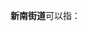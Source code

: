 '''新南街道'''可以指：
{{PRC admin/disambig|23/04/03/003/000|32/07/05/004/000}}
{{disambig|cat=四字乡级行政区划消歧义}}